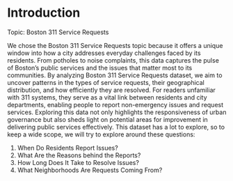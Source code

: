 # Introduction
Topic: Boston 311 Service Requests

We chose the Boston 311 Service Requests topic because it offers a unique window into how a city addresses everyday challenges faced by its residents. From potholes to noise complaints, this data captures the pulse of Boston’s public services and the issues that matter most to its communities. By analyzing Boston 311 Service Requests dataset, we aim to uncover patterns in the types of service requests, their geographical distribution, and how efficiently they are resolved. For readers unfamiliar with 311 systems, they serve as a vital link between residents and city departments, enabling people to report non-emergency issues and request services. Exploring this data not only highlights the responsiveness of urban governance but also sheds light on potential areas for improvement in delivering public services effectively. This dataset has a lot to explore, so to keep a wide scope, we will try to explore around these questions:

1. When Do Residents Report Issues?
2. What Are the Reasons behind the Reports?
3. How Long Does It Take to Resolve Issues?
4. What Neighborhoods Are Requests Coming From?

